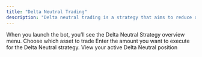```yaml
---
title: "Delta Neutral Trading"
description: "Delta neutral trading is a strategy that aims to reduce directional risk by balancing long and short positions."
---
```


<CardGroup cols={2}>
  <Card title="Delta Neutral Strategy Overview Menu" img="/images/delta/delta_1.jpeg">
    When you launch the bot, you’ll see the Delta Neutral Strategy overview menu.
  </Card>
    <Card title="Select Asset" img="/images/delta/delta_2.jpeg">
    Choose which asset to trade
  </Card>
    <Card title="Enter Order Amount" img="/images/delta/delta_3.jpeg">
    Enter the amount you want to execute for the Delta Neutral strategy.
  </Card>
    <Card title="Delta Neutral Position Status" img="/images/delta/delta_4.jpeg">
    View your active Delta Neutral position
  </Card>
</CardGroup>



